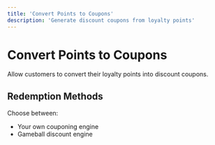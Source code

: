 ```yaml
---
title: 'Convert Points to Coupons'
description: 'Generate discount coupons from loyalty points'
---
```


# Convert Points to Coupons

Allow customers to convert their loyalty points into discount coupons.

## Redemption Methods

Choose between:
- Your own couponing engine
- Gameball discount engine

